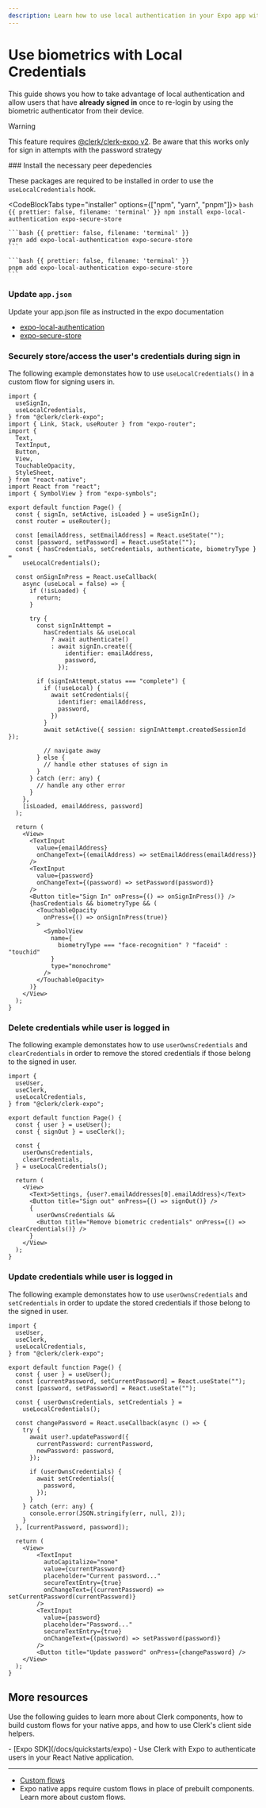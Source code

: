 ```yaml
---
description: Learn how to use local authentication in your Expo app with Clerk.
---
```


# Use biometrics with Local Credentials

This guide shows you how to take advantage of local authentication and allow users that have **already signed in** once to re-login by using the biometric authenticator from their device.

> [!WARNING]
> This feature requires [@clerk/clerk-expo v2](/docs/upgrade-guides/expo-v2/upgrade).
> Be aware that this works only for sign in attempts with the password strategy

<Steps>
  ### Install the necessary peer depedencies

  These packages are required to be installed in order to use the `useLocalCredentials` hook.

  <CodeBlockTabs type="installer" options={["npm", "yarn", "pnpm"]}>
    ```bash {{ prettier: false, filename: 'terminal' }}
    npm install expo-local-authentication expo-secure-store
    ```

    ```bash {{ prettier: false, filename: 'terminal' }}
    yarn add expo-local-authentication expo-secure-store
    ```

    ```bash {{ prettier: false, filename: 'terminal' }}
    pnpm add expo-local-authentication expo-secure-store
    ```
  </CodeBlockTabs>

  ### Update `app.json`

  Update your app.json file as instructed in the expo documentation

  - [expo-local-authentication](https://docs.expo.dev/versions/latest/sdk/local-authentication/#configuration-in-appjsonappconfigjs)
  - [expo-secure-store](https://docs.expo.dev/versions/latest/sdk/securestore/#configuration-in-appjsonappconfigjs)

  ### Securely store/access the user's credentials during sign in

  The following example demonstates how to use `useLocalCredentials()` in a custom flow for signing users in.

  ```tsx {{ prettier: false, filename: '/app/sign-in.tsx' }}
  import {
    useSignIn,
    useLocalCredentials,
  } from "@clerk/clerk-expo";
  import { Link, Stack, useRouter } from "expo-router";
  import {
    Text,
    TextInput,
    Button,
    View,
    TouchableOpacity,
    StyleSheet,
  } from "react-native";
  import React from "react";
  import { SymbolView } from "expo-symbols";

  export default function Page() {
    const { signIn, setActive, isLoaded } = useSignIn();
    const router = useRouter();

    const [emailAddress, setEmailAddress] = React.useState("");
    const [password, setPassword] = React.useState("");
    const { hasCredentials, setCredentials, authenticate, biometryType } =
      useLocalCredentials();

    const onSignInPress = React.useCallback(
      async (useLocal = false) => {
        if (!isLoaded) {
          return;
        }

        try {
          const signInAttempt =
            hasCredentials && useLocal
              ? await authenticate()
              : await signIn.create({
                  identifier: emailAddress,
                  password,
                });

          if (signInAttempt.status === "complete") {
            if (!useLocal) {
              await setCredentials({
                identifier: emailAddress,
                password,
              })
            }
            await setActive({ session: signInAttempt.createdSessionId });

            // navigate away
          } else {
            // handle other statuses of sign in 
          }
        } catch (err: any) {
          // handle any other error
        }
      },
      [isLoaded, emailAddress, password]
    );

    return (
      <View>
        <TextInput
          value={emailAddress}
          onChangeText={(emailAddress) => setEmailAddress(emailAddress)}
        />
        <TextInput
          value={password}
          onChangeText={(password) => setPassword(password)}
        />
        <Button title="Sign In" onPress={() => onSignInPress()} />
        {hasCredentials && biometryType && (
          <TouchableOpacity
            onPress={() => onSignInPress(true)}
          >
            <SymbolView
              name={
                biometryType === "face-recognition" ? "faceid" : "touchid"
              }
              type="monochrome"
            />
          </TouchableOpacity>
        )}
      </View>
    );
  }
  ```

  ### Delete credentials while user is logged in

  The following example demonstates how to use `userOwnsCredentials` and `clearCredentials` in order to remove the stored credentials if those belong to the signed in user.

  ```tsx {{ prettier: false, filename: '/app/user.tsx' }}
  import { 
    useUser, 
    useClerk, 
    useLocalCredentials,
  } from "@clerk/clerk-expo";

  export default function Page() {
    const { user } = useUser();
    const { signOut } = useClerk();

    const {
      userOwnsCredentials,
      clearCredentials,
    } = useLocalCredentials();

    return (
      <View>
        <Text>Settings, {user?.emailAddresses[0].emailAddress}</Text>
        <Button title="Sign out" onPress={() => signOut()} />
        {
          userOwnsCredentials &&
          <Button title="Remove biometric credentials" onPress={() => clearCredentials()} />
        }
      </View>
    );
  }
  ```

  ### Update credentials while user is logged in

  The following example demonstates how to use `userOwnsCredentials` and `setCredentials` in order to update the stored credentials if those belong to the signed in user.

  ```tsx {{ prettier: false, filename: '/app/update-user.tsx' }}
  import { 
    useUser, 
    useClerk, 
    useLocalCredentials,
  } from "@clerk/clerk-expo";

  export default function Page() {
    const { user } = useUser();
    const [currentPassword, setCurrentPassword] = React.useState("");
    const [password, setPassword] = React.useState("");

    const { userOwnsCredentials, setCredentials } =
      useLocalCredentials();

    const changePassword = React.useCallback(async () => {
      try {
        await user?.updatePassword({
          currentPassword: currentPassword,
          newPassword: password,
        });

        if (userOwnsCredentials) {
          await setCredentials({
            password,
          });
        }
      } catch (err: any) {
        console.error(JSON.stringify(err, null, 2));
      }
    }, [currentPassword, password]);

    return (
      <View>
          <TextInput
            autoCapitalize="none"
            value={currentPassword}
            placeholder="Current password..."
            secureTextEntry={true}
            onChangeText={(currentPassword) => setCurrentPassword(currentPassword)}
          />
          <TextInput
            value={password}
            placeholder="Password..."
            secureTextEntry={true}
            onChangeText={(password) => setPassword(password)}
          />
          <Button title="Update password" onPress={changePassword} />
      </View>
    );
  }
  ```
</Steps>

## More resources

Use the following guides to learn more about Clerk components, how to build custom flows for your native apps, and how to use Clerk's client side helpers.

<Cards>
  - [Expo SDK](/docs/quickstarts/expo)
  - Use Clerk with Expo to authenticate users in your React Native application.

  ---

  - [Custom flows](/docs/custom-flows/overview)
  - Expo native apps require custom flows in place of prebuilt components. Learn more about custom flows.
</Cards>
